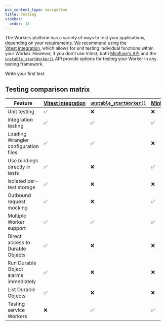 ```yaml
---
pcx_content_type: navigation
title: Testing
sidebar:
  order: 13
---
```



The Workers platform has a variety of ways to test your applications, depending on your requirements. We recommend using the [Vitest integration](/workers/testing/vitest-integration), which allows for unit testing individual functions within your Worker. However, if you don't use Vitest, both [Miniflare's API](/workers/testing/miniflare/writing-tests) and the [`unstable_startWorker()`](/workers/wrangler/api/#unstable_startworker) API provide options for testing your Worker in any testing framework.

<LinkButton href="/workers/testing/vitest-integration/get-started/write-your-first-test/">
	Write your first test
</LinkButton>

## Testing comparison matrix

| Feature                               | [Vitest integration](/workers/testing/vitest-integration) | [`unstable_startWorker()`](/workers/wrangler/api/#unstable_startworker) | [Miniflare's API](/workers/testing/miniflare) |
| ------------------------------------- | --------------------------------------------------------- | ----------------------------------------------------------------------- | --------------------------------------------- |
| Unit testing                          | ✅                                                        | ❌                                                                      | ❌                                            |
| Integration testing                   | ✅                                                        | ✅                                                                      | ✅                                            |
| Loading Wrangler configuration files  | ✅                                                        | ✅                                                                      | ❌                                            |
| Use bindings directly in tests        | ✅                                                        | ❌                                                                      | ✅                                            |
| Isolated per-test storage             | ✅                                                        | ❌                                                                      | ❌                                            |
| Outbound request mocking              | ✅                                                        | ❌                                                                      | ✅                                            |
| Multiple Worker support               | ✅                                                        | ✅                                                                      | ✅                                            |
| Direct access to Durable Objects      | ✅                                                        | ❌                                                                      | ❌                                            |
| Run Durable Object alarms immediately | ✅                                                        | ❌                                                                      | ❌                                            |
| List Durable Objects                  | ✅                                                        | ❌                                                                      | ❌                                            |
| Testing service Workers               | ❌                                                        | ✅                                                                      | ✅                                            |

<Render file="testing-pages-functions" product="workers" />
